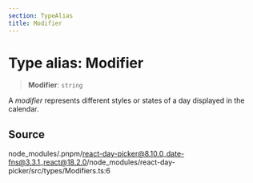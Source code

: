 ```yaml
---
section: TypeAlias
title: Modifier
---
```


# Type alias: Modifier

> **Modifier**: `string`

A _modifier_ represents different styles or states of a day displayed in the calendar.

## Source

node\_modules/.pnpm/react-day-picker@8.10.0\_date-fns@3.3.1\_react@18.2.0/node\_modules/react-day-picker/src/types/Modifiers.ts:6
